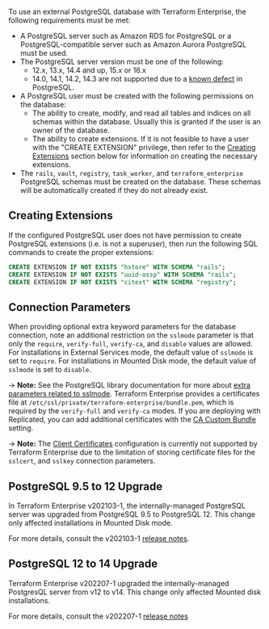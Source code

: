 To use an external PostgreSQL database with Terraform Enterprise, the following
requirements must be met:

- A PostgreSQL server such as Amazon RDS for PostgreSQL or a PostgreSQL-compatible server such as Amazon Aurora PostgreSQL must be used.
- The PostgreSQL server version must be one of the following:
  - 12.x, 13.x, 14.4 and up, 15.x or 16.x
  - 14.0, 14.1, 14.2, 14.3 are not supported due to a [known defect](https://www.postgresql.org/about/news/postgresql-144-released-2470/) in PostgreSQL.
- A PostgreSQL user must be created with the following permissions on the database:
  - The ability to create, modify, and read all tables and indices on all schemas within the database. Usually this is granted if the user is an owner of the database.
  - The ability to create extensions. If it is not feasible to have a user with the "CREATE EXTENSION" privilege, then refer to the [Creating Extensions](#creating-extensions) section below for information on creating the necessary extensions.
- The `rails`, `vault`, `registry`, `task_worker`, and `terraform_enterprise` PostgreSQL schemas must be created on the database. These schemas will be automatically created if they do not already exist.

## Creating Extensions

If the configured PostgreSQL user does not have permission to create PostgreSQL extensions
(i.e. is not a superuser), then run the following SQL commands to create the proper extensions:

```sql
CREATE EXTENSION IF NOT EXISTS "hstore" WITH SCHEMA "rails";
CREATE EXTENSION IF NOT EXISTS "uuid-ossp" WITH SCHEMA "rails";
CREATE EXTENSION IF NOT EXISTS "citext" WITH SCHEMA "registry";
```

## Connection Parameters

When providing optional extra keyword parameters for the database connection,
note an additional restriction on the `sslmode` parameter is that only the
`require`, `verify-full`, `verify-ca`, and `disable` values are allowed. For
installations in External Services mode, the default value of `sslmode` is set
to `require`. For installations in Mounted Disk mode, the default value of
`sslmode` is set to `disable`.

-> **Note:** See the PostgreSQL library documentation for more about [extra parameters related to sslmode](https://www.postgresql.org/docs/12/libpq-ssl.html). Terraform Enterprise provides a certificates file at `/etc/ssl/private/terraform-enterprise/bundle.pem`, which is required by the `verify-full` and `verify-ca` modes. If you are deploying with Replicated,  you can add additional certificates with the [CA Custom Bundle](/terraform/enterprise/replicated/install/interactive/installer#certificate-authority-ca-bundle) setting.

-> **Note:** The [Client Certificates](https://www.postgresql.org/docs/12/libpq-ssl.html) configuration is currently not supported by Terraform Enterprise due to the limitation of storing certificate files for the `sslcert`, and `sslkey` connection parameters.

## PostgreSQL 9.5 to 12 Upgrade

In Terraform Enterprise v202103-1, the internally-managed PostgreSQL server was upgraded from PostgreSQL 9.5 to PostgreSQL 12. This change only affected
installations in Mounted Disk mode.

For more details, consult the v202103-1 [release notes](/terraform/enterprise/releases/2021/v202103-1).

## PostgreSQL 12 to 14 Upgrade

Terraform Enterprise v202207-1 upgraded the internally-managed PostgresQL server from v12 to v14. This change only affected Mounted disk installations.

For more details, consult the v202207-1 [release notes](/terraform/enterprise/releases/2022/v202207-1)
